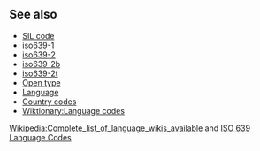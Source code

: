 ==See also==
*[[SIL code]]
*[[iso639-1]]
*[[iso639-2]]
*[[iso639-2b]]
*[[iso639-2t]]
*[[Open type]]
*[[Language]]
*[[Country code]]s
*[[Wiktionary:Language codes]]


[[w:Wikipedia:Complete_list_of_language_wikis_available|Wikipedia:Complete_list_of_language_wikis_available]] and [http://www.w3.org/WAI/ER/IG/ert/iso639.htm ISO 639 Language Codes]
